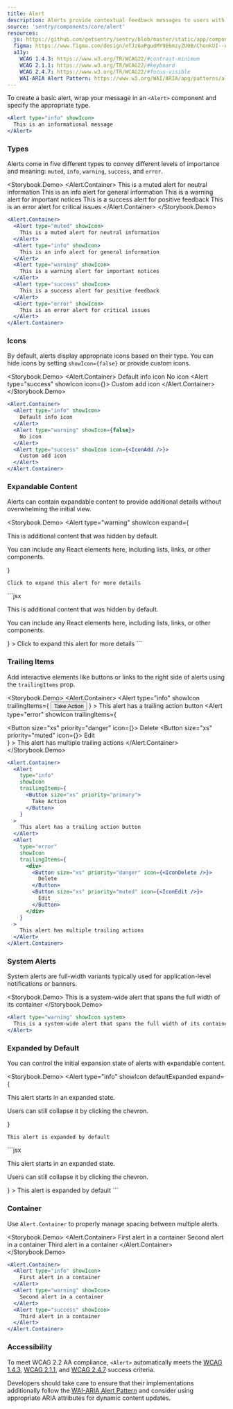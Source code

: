 ```yaml
---
title: Alert
description: Alerts provide contextual feedback messages to users with different severity levels and optional interactive elements.
source: 'sentry/components/core/alert'
resources:
  js: https://github.com/getsentry/sentry/blob/master/static/app/components/core/alert/index.tsx
  figma: https://www.figma.com/design/eTJz6aPgudMY9E6mzyZU0B/ChonkUI--App-Components--WIP-?node-id=3040-309&p=f&t=waV9nlkQ95W3UZtu-0
  a11y:
    WCAG 1.4.3: https://www.w3.org/TR/WCAG22/#contrast-minimum
    WCAG 2.1.1: https://www.w3.org/TR/WCAG22/#keyboard
    WCAG 2.4.7: https://www.w3.org/TR/WCAG22/#focus-visible
    WAI-ARIA Alert Pattern: https://www.w3.org/WAI/ARIA/apg/patterns/alert/
---
```





To create a basic alert, wrap your message in an `<Alert>` component and specify the appropriate type.

```jsx
<Alert type="info" showIcon>
  This is an informational message
</Alert>
```

### Types

Alerts come in five different types to convey different levels of importance and meaning: `muted`, `info`, `warning`, `success`, and `error`.

<Storybook.Demo>
  <Alert.Container>
    <Alert type="muted" showIcon>
      This is a muted alert for neutral information
    </Alert>
    <Alert type="info" showIcon>
      This is an info alert for general information
    </Alert>
    <Alert type="warning" showIcon>
      This is a warning alert for important notices
    </Alert>
    <Alert type="success" showIcon>
      This is a success alert for positive feedback
    </Alert>
    <Alert type="error" showIcon>
      This is an error alert for critical issues
    </Alert>
  </Alert.Container>
</Storybook.Demo>
```jsx
<Alert.Container>
  <Alert type="muted" showIcon>
    This is a muted alert for neutral information
  </Alert>
  <Alert type="info" showIcon>
    This is an info alert for general information
  </Alert>
  <Alert type="warning" showIcon>
    This is a warning alert for important notices
  </Alert>
  <Alert type="success" showIcon>
    This is a success alert for positive feedback
  </Alert>
  <Alert type="error" showIcon>
    This is an error alert for critical issues
  </Alert>
</Alert.Container>
```

### Icons

By default, alerts display appropriate icons based on their type. You can hide icons by setting `showIcon={false}` or provide custom icons.

<Storybook.Demo>
  <Alert.Container>
    <Alert type="info" showIcon>
      Default info icon
    </Alert>
    <Alert type="warning" showIcon={false}>
      No icon
    </Alert>
    <Alert type="success" showIcon icon={<IconAdd />}>
      Custom add icon
    </Alert>
  </Alert.Container>
</Storybook.Demo>
```jsx
<Alert.Container>
  <Alert type="info" showIcon>
    Default info icon
  </Alert>
  <Alert type="warning" showIcon={false}>
    No icon
  </Alert>
  <Alert type="success" showIcon icon={<IconAdd />}>
    Custom add icon
  </Alert>
</Alert.Container>
```

### Expandable Content

Alerts can contain expandable content to provide additional details without overwhelming the initial view.

<Storybook.Demo>
  <Alert
    type="warning"
    showIcon
    expand={
      <div>
        <p>This is additional content that was hidden by default.</p>
        <p>
          You can include any React elements here, including lists, links, or other
          components.
        </p>
      </div>
    }
  >
    Click to expand this alert for more details
  </Alert>
</Storybook.Demo>
```jsx
<Alert
  type="warning"
  showIcon
  expand={
    <div>
      <p>This is additional content that was hidden by default.</p>
      <p>
        You can include any React elements here, including lists, links, or other
        components.
      </p>
    </div>
  }
>
  Click to expand this alert for more details
</Alert>
```

### Trailing Items

Add interactive elements like buttons or links to the right side of alerts using the `trailingItems` prop.

<Storybook.Demo>
  <Alert.Container>
    <Alert
      type="info"
      showIcon
      trailingItems={
        <Button size="xs" priority="primary">
          Take Action
        </Button>
      }
    >
      This alert has a trailing action button
    </Alert>
    <Alert
      type="error"
      showIcon
      trailingItems={
        <div>
          <Button size="xs" priority="danger" icon={<IconDelete />}>
            Delete
          </Button>
          <Button size="xs" priority="muted" icon={<IconEdit />}>
            Edit
          </Button>
        </div>
      }
    >
      This alert has multiple trailing actions
    </Alert>
  </Alert.Container>
</Storybook.Demo>
```jsx
<Alert.Container>
  <Alert
    type="info"
    showIcon
    trailingItems={
      <Button size="xs" priority="primary">
        Take Action
      </Button>
    }
  >
    This alert has a trailing action button
  </Alert>
  <Alert
    type="error"
    showIcon
    trailingItems={
      <div>
        <Button size="xs" priority="danger" icon={<IconDelete />}>
          Delete
        </Button>
        <Button size="xs" priority="muted" icon={<IconEdit />}>
          Edit
        </Button>
      </div>
    }
  >
    This alert has multiple trailing actions
  </Alert>
</Alert.Container>
```

### System Alerts

System alerts are full-width variants typically used for application-level notifications or banners.

<Storybook.Demo>
  <Alert type="warning" showIcon system>
    This is a system-wide alert that spans the full width of its container
  </Alert>
</Storybook.Demo>
```jsx
<Alert type="warning" showIcon system>
  This is a system-wide alert that spans the full width of its container
</Alert>
```

### Expanded by Default

You can control the initial expansion state of alerts with expandable content.

<Storybook.Demo>
  <Alert
    type="info"
    showIcon
    defaultExpanded
    expand={
      <div>
        <p>This alert starts in an expanded state.</p>
        <p>Users can still collapse it by clicking the chevron.</p>
      </div>
    }
  >
    This alert is expanded by default
  </Alert>
</Storybook.Demo>
```jsx
<Alert
  type="info"
  showIcon
  defaultExpanded
  expand={
    <div>
      <p>This alert starts in an expanded state.</p>
      <p>Users can still collapse it by clicking the chevron.</p>
    </div>
  }
>
  This alert is expanded by default
</Alert>
```

### Container

Use `Alert.Container` to properly manage spacing between multiple alerts.

<Storybook.Demo>
  <Alert.Container>
    <Alert type="info" showIcon>
      First alert in a container
    </Alert>
    <Alert type="warning" showIcon>
      Second alert in a container
    </Alert>
    <Alert type="success" showIcon>
      Third alert in a container
    </Alert>
  </Alert.Container>
</Storybook.Demo>
```jsx
<Alert.Container>
  <Alert type="info" showIcon>
    First alert in a container
  </Alert>
  <Alert type="warning" showIcon>
    Second alert in a container
  </Alert>
  <Alert type="success" showIcon>
    Third alert in a container
  </Alert>
</Alert.Container>
```

### Accessibility

To meet WCAG 2.2 AA compliance, `<Alert>` automatically meets the [WCAG 1.4.3](https://www.w3.org/TR/WCAG22/#contrast-minimum), [WCAG 2.1.1](https://www.w3.org/TR/WCAG22/#keyboard), and [WCAG 2.4.7](https://www.w3.org/TR/WCAG22/#focus-visible) success criteria.

Developers should take care to ensure that their implementations additionally follow the [WAI-ARIA Alert Pattern](https://www.w3.org/WAI/ARIA/apg/patterns/alert/) and consider using appropriate ARIA attributes for dynamic content updates.
